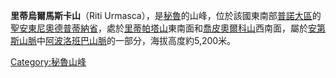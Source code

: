 {{Coord|14|38|45|S|69|17|15|W|display=title}}

'''里蒂烏爾馬斯卡山'''（Riti Urmasca），是[[秘魯|秘魯]]的山峰，位於該國東南部[[普諾大區|普諾大區]]的[[聖安東尼奧德普蒂納省|聖安東尼奧德普蒂納省]]，處於[[里蒂帕塔山|里蒂帕塔山]]東南面和[[喬皮奧爾科山|喬皮奧爾科山]]西南面，屬於[[安第斯山脈|安第斯山脈]]中[[阿波洛班巴山脈|阿波洛班巴山脈]]的一部分，海拔高度約5,200米。

{{Peru-geo-stub}}
[[Category:秘魯山峰|Category:秘魯山峰]]